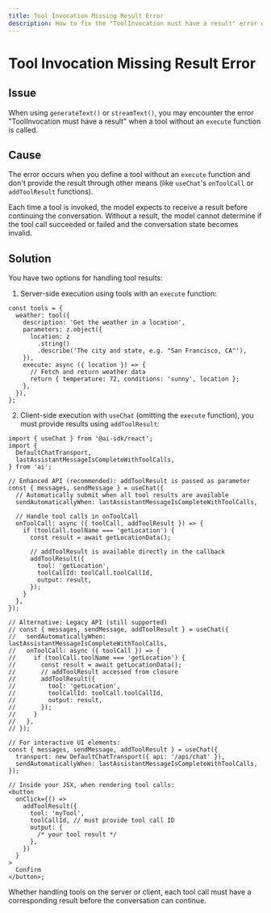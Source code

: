 ```yaml
---
title: Tool Invocation Missing Result Error
description: How to fix the "ToolInvocation must have a result" error when using tools without execute functions
---
```


# Tool Invocation Missing Result Error

## Issue

When using `generateText()` or `streamText()`, you may encounter the error "ToolInvocation must have a result" when a tool without an `execute` function is called.

## Cause

The error occurs when you define a tool without an `execute` function and don't provide the result through other means (like `useChat`'s `onToolCall` or `addToolResult` functions).

Each time a tool is invoked, the model expects to receive a result before continuing the conversation. Without a result, the model cannot determine if the tool call succeeded or failed and the conversation state becomes invalid.

## Solution

You have two options for handling tool results:

1. Server-side execution using tools with an `execute` function:

```tsx
const tools = {
  weather: tool({
    description: 'Get the weather in a location',
    parameters: z.object({
      location: z
        .string()
        .describe('The city and state, e.g. "San Francisco, CA"'),
    }),
    execute: async ({ location }) => {
      // Fetch and return weather data
      return { temperature: 72, conditions: 'sunny', location };
    },
  }),
};
```

2. Client-side execution with `useChat` (omitting the `execute` function), you must provide results using `addToolResult`:

```tsx
import { useChat } from '@ai-sdk/react';
import {
  DefaultChatTransport,
  lastAssistantMessageIsCompleteWithToolCalls,
} from 'ai';

// Enhanced API (recommended): addToolResult is passed as parameter
const { messages, sendMessage } = useChat({
  // Automatically submit when all tool results are available
  sendAutomaticallyWhen: lastAssistantMessageIsCompleteWithToolCalls,

  // Handle tool calls in onToolCall
  onToolCall: async ({ toolCall, addToolResult }) => {
    if (toolCall.toolName === 'getLocation') {
      const result = await getLocationData();

      // addToolResult is available directly in the callback
      addToolResult({
        tool: 'getLocation',
        toolCallId: toolCall.toolCallId,
        output: result,
      });
    }
  },
});

// Alternative: Legacy API (still supported)
// const { messages, sendMessage, addToolResult } = useChat({
//   sendAutomaticallyWhen: lastAssistantMessageIsCompleteWithToolCalls,
//   onToolCall: async ({ toolCall }) => {
//     if (toolCall.toolName === 'getLocation') {
//       const result = await getLocationData();
//       // addToolResult accessed from closure
//       addToolResult({
//         tool: 'getLocation',
//         toolCallId: toolCall.toolCallId,
//         output: result,
//       });
//     }
//   },
// });
```

```tsx
// For interactive UI elements:
const { messages, sendMessage, addToolResult } = useChat({
  transport: new DefaultChatTransport({ api: '/api/chat' }),
  sendAutomaticallyWhen: lastAssistantMessageIsCompleteWithToolCalls,
});

// Inside your JSX, when rendering tool calls:
<button
  onClick={() =>
    addToolResult({
      tool: 'myTool',
      toolCallId, // must provide tool call ID
      output: {
        /* your tool result */
      },
    })
  }
>
  Confirm
</button>;
```

<Note type="warning">
  Whether handling tools on the server or client, each tool call must have a
  corresponding result before the conversation can continue.
</Note>
